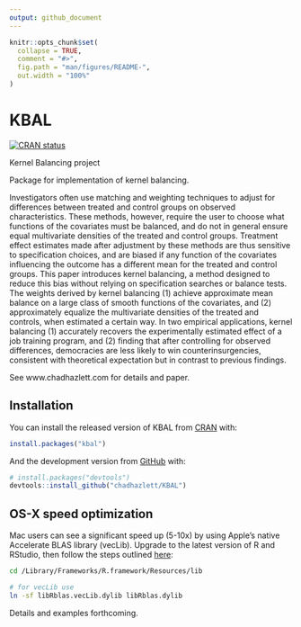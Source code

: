 ```yaml
---
output: github_document
---
```


<!-- README.md is generated from README.Rmd. Please edit that file -->

```r
knitr::opts_chunk$set(
  collapse = TRUE,
  comment = "#>",
  fig.path = "man/figures/README-",
  out.width = "100%"
)
```

# KBAL

<!-- badges: start -->
[![CRAN status](https://www.r-pkg.org/badges/version/KBAL)](https://CRAN.R-project.org/package=KBAL)
<!-- badges: end -->

Kernel Balancing project

Package for implementation of kernel balancing.

Investigators often use matching and weighting techniques to adjust for differences between treated and control groups on observed characteristics. These methods, however, require the user to choose what functions of the covariates must be balanced, and do not in general ensure equal multivariate densities of the treated and control groups. Treatment effect estimates made after adjustment by these methods are thus sensitive to specification choices, and are biased if any function of the covariates influencing the outcome has a different mean for the treated and control groups. This paper introduces kernel balancing, a method designed to reduce this bias without relying on specification searches or balance tests. The weights derived by kernel balancing (1) achieve approximate mean balance on a large class of smooth functions of the covariates, and (2) approximately equalize the multivariate densities of the treated and controls, when estimated a certain way. In two empirical applications, kernel balancing (1) accurately recovers the experimentally estimated effect of a job training program, and (2) finding that after controlling for observed differences, democracies are less likely to win counterinsurgencies, consistent with theoretical expectation but in contrast to previous findings.

See www.chadhazlett.com for details and paper.

## Installation

You can install the released version of KBAL from [CRAN](https://CRAN.R-project.org) with:

``` r
install.packages("kbal")
```

And the development version from [GitHub](https://github.com/) with:

``` r
# install.packages("devtools")
devtools::install_github("chadhazlett/KBAL")
```

## OS-X speed optimization
Mac users can see a significant speed up (5-10x) by using Apple's native Accelerate BLAS library (vecLib).
Upgrade to the latest version of R and RStudio, then follow the steps outlined [here](https://cran.r-project.org/bin/macosx/RMacOSX-FAQ.html#Which-BLAS-is-used-and-how-can-it-be-changed_003f):
```bash
cd /Library/Frameworks/R.framework/Resources/lib

# for vecLib use
ln -sf libRblas.vecLib.dylib libRblas.dylib
```

Details and examples forthcoming.
